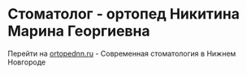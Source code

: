 # Стоматолог - ортопед  Никитина Марина Георгиевна

Перейти на [ortopednn.ru](https://ortopednn.ru) - Современная стоматология в Нижнем Новгороде
